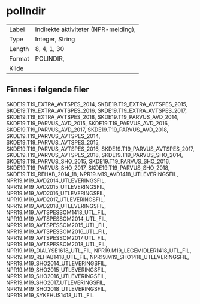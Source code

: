 
# polIndir

| | |
|----|----|
| Label    | Indirekte aktiviteter (NPR-melding),  |
| Type     | Integer, String |
| Length   | 8, 4, 1, 30    |
| Format   | POLINDIR,  |
| Kilde    |   |

## Finnes i følgende filer

SKDE19.T19_EXTRA_AVTSPES_2014, SKDE19.T19_EXTRA_AVTSPES_2015, SKDE19.T19_EXTRA_AVTSPES_2016, SKDE19.T19_EXTRA_AVTSPES_2017, SKDE19.T19_EXTRA_AVTSPES_2018, SKDE19.T19_PARVUS_AVD_2014, SKDE19.T19_PARVUS_AVD_2015, SKDE19.T19_PARVUS_AVD_2016, SKDE19.T19_PARVUS_AVD_2017, SKDE19.T19_PARVUS_AVD_2018, SKDE19.T19_PARVUS_AVTSPES_2014, SKDE19.T19_PARVUS_AVTSPES_2015, SKDE19.T19_PARVUS_AVTSPES_2016, SKDE19.T19_PARVUS_AVTSPES_2017, SKDE19.T19_PARVUS_AVTSPES_2018, SKDE19.T19_PARVUS_SHO_2014, SKDE19.T19_PARVUS_SHO_2015, SKDE19.T19_PARVUS_SHO_2016, SKDE19.T19_PARVUS_SHO_2017, SKDE19.T19_PARVUS_SHO_2018, SKDE19.T19_REHAB_2014_18, NPR19.M19_AVD1418_UTLEVERINGSFIL, NPR19.M19_AVD2014_UTLEVERINGSFIL, NPR19.M19_AVD2015_UTLEVERINGSFIL, NPR19.M19_AVD2016_UTLEVERINGSFIL, NPR19.M19_AVD2017_UTLEVERINGSFIL, NPR19.M19_AVD2018_UTLEVERINGSFIL, NPR19.M19_AVTSPESSOM1418_UTL_FIL, NPR19.M19_AVTSPESSOM2014_UTL_FIL, NPR19.M19_AVTSPESSOM2015_UTL_FIL, NPR19.M19_AVTSPESSOM2016_UTL_FIL, NPR19.M19_AVTSPESSOM2017_UTL_FIL, NPR19.M19_AVTSPESSOM2018_UTL_FIL, NPR19.M19_DIALYSE1618_UTL_FIL, NPR19.M19_LEGEMIDLER1418_UTL_FIL, NPR19.M19_REHAB1418_UTL_FIL, NPR19.M19_SHO1418_UTLEVERINGSFIL, NPR19.M19_SHO2014_UTLEVERINGSFIL, NPR19.M19_SHO2015_UTLEVERINGSFIL, NPR19.M19_SHO2016_UTLEVERINGSFIL, NPR19.M19_SHO2017_UTLEVERINGSFIL, NPR19.M19_SHO2018_UTLEVERINGSFIL, NPR19.M19_SYKEHUS1418_UTL_FIL

